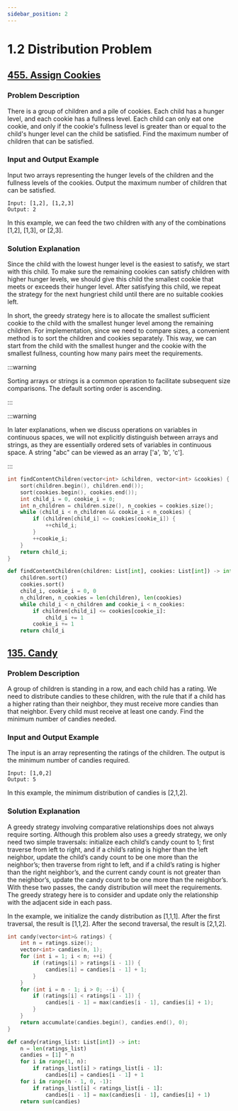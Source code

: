```yaml
---
sidebar_position: 2
---
```


# 1.2 Distribution Problem

## [455. Assign Cookies](https://leetcode.com/problems/assign-cookies/)

### Problem Description

There is a group of children and a pile of cookies. Each child has a hunger level, and each cookie has a fullness level. Each child can only eat one cookie, and only if the cookie's fullness level is greater than or equal to the child's hunger level can the child be satisfied. Find the maximum number of children that can be satisfied.


### Input and Output Example

Input two arrays representing the hunger levels of the children and the fullness levels of the cookies. Output the maximum number of children that can be satisfied.


```
Input: [1,2], [1,2,3]
Output: 2
```

In this example, we can feed the two children with any of the combinations [1,2], [1,3], or [2,3].


### Solution Explanation

Since the child with the lowest hunger level is the easiest to satisfy, we start with this child. To make sure the remaining cookies can satisfy children with higher hunger levels, we should give this child the smallest cookie that meets or exceeds their hunger level. After satisfying this child, we repeat the strategy for the next hungriest child until there are no suitable cookies left.

In short, the greedy strategy here is to allocate the smallest sufficient cookie to the child with the smallest hunger level among the remaining children. For implementation, since we need to compare sizes, a convenient method is to sort the children and cookies separately. This way, we can start from the child with the smallest hunger and the cookie with the smallest fullness, counting how many pairs meet the requirements.

:::warning

Sorting arrays or strings is a common operation to facilitate subsequent size comparisons. The default sorting order is ascending.

:::

:::warning

In later explanations, when we discuss operations on variables in continuous spaces, we will not explicitly distinguish between arrays and strings, as they are essentially ordered sets of variables in continuous space. A string "abc" can be viewed as an array ['a', 'b', 'c'].

:::

<Tabs>
<TabItem value="cpp" label="C++">

```cpp
int findContentChildren(vector<int> &children, vector<int> &cookies) {
    sort(children.begin(), children.end());
    sort(cookies.begin(), cookies.end());
    int child_i = 0, cookie_i = 0;
    int n_children = children.size(), n_cookies = cookies.size();
    while (child_i < n_children && cookie_i < n_cookies) {
        if (children[child_i] <= cookies[cookie_i]) {
            ++child_i;
        }
        ++cookie_i;
    }
    return child_i;
}
```

</TabItem>
<TabItem value="py" label="Python">

```py
def findContentChildren(children: List[int], cookies: List[int]) -> int:
    children.sort()
    cookies.sort()
    child_i, cookie_i = 0, 0
    n_children, n_cookies = len(children), len(cookies)
    while child_i < n_children and cookie_i < n_cookies:
        if children[child_i] <= cookies[cookie_i]:
            child_i += 1
        cookie_i += 1
    return child_i
```

</TabItem>

</Tabs>

## [135. Candy](https://leetcode.com/problems/candy/)

### Problem Description

A group of children is standing in a row, and each child has a rating. We need to distribute candies to these children, with the rule that if a child has a higher rating than their neighbor, they must receive more candies than that neighbor. Every child must receive at least one candy. Find the minimum number of candies needed.

### Input and Output Example

The input is an array representing the ratings of the children. The output is the minimum number of candies required.

```
Input: [1,0,2]
Output: 5
```
In this example, the minimum distribution of candies is [2,1,2].


### Solution Explanation

A greedy strategy involving comparative relationships does not always require sorting. Although this problem also uses a greedy strategy, we only need two simple traversals: initialize each child’s candy count to 1; first traverse from left to right, and if a child’s rating is higher than the left neighbor, update the child’s candy count to be one more than the neighbor’s; then traverse from right to left, and if a child’s rating is higher than the right neighbor’s, and the current candy count is not greater than the neighbor’s, update the candy count to be one more than the neighbor’s. With these two passes, the candy distribution will meet the requirements. The greedy strategy here is to consider and update only the relationship with the adjacent side in each pass.

In the example, we initialize the candy distribution as [1,1,1]. After the first traversal, the result is [1,1,2]. After the second traversal, the result is [2,1,2].

<Tabs>
<TabItem value="cpp" label="C++">

```cpp
int candy(vector<int>& ratings) {
    int n = ratings.size();
    vector<int> candies(n, 1);
    for (int i = 1; i < n; ++i) {
        if (ratings[i] > ratings[i - 1]) {
            candies[i] = candies[i - 1] + 1;
        }
    }
    for (int i = n - 1; i > 0; --i) {
        if (ratings[i] < ratings[i - 1]) {
            candies[i - 1] = max(candies[i - 1], candies[i] + 1);
        }
    }
    return accumulate(candies.begin(), candies.end(), 0);
}
```

</TabItem>
<TabItem value="py" label="Python">

```py
def candy(ratings_list: List[int]) -> int:
    n = len(ratings_list)
    candies = [1] * n
    for i in range(1, n):
        if ratings_list[i] > ratings_list[i - 1]:
            candies[i] = candies[i - 1] + 1
    for i in range(n - 1, 0, -1):
        if ratings_list[i] < ratings_list[i - 1]:
            candies[i - 1] = max(candies[i - 1], candies[i] + 1)
    return sum(candies)
```

</TabItem>

</Tabs>